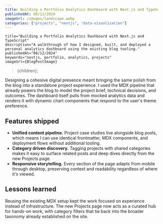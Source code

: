 ```yaml
---
title: Building a Portfolio Analytics Dashboard with Next.js and TypeScript
publishedAt: 08/12/2024
imageUrl: /images/landscape.webp
categories: ["projects", "nextjs", "data-visualization"]
---
```



    title="Building a Portfolio Analytics Dashboard with Next.js and TypeScript"
    description="A walkthrough of how I designed, built, and deployed a personal analytics dashboard using the existing blog tooling."
    publishedAt="08/12/2024"
    keywords="nextjs, portfolio, analytics, projects"
    imageUrl={BlogPostImage}
>{children}</BlogPostLayout>;

Designing a cohesive digital presence meant bringing the same polish from the blog into a standalone
project experience. I used the MDX pipeline that already powers the blog to model the project
brief, technical decisions, and outcomes. The dashboard itself pulls from mocked analytics data and
renders it with dynamic chart components that respond to the user's theme preference.

## Features shipped

- **Unified content pipeline.** Project case studies live alongside blog posts, which means I can
  use identical frontmatter, MDX components, and deployment flows without additional tooling.
- **Category driven discovery.** Tagging projects with shared categories makes it easy to surface
  related posts and deep dives directly from the new Projects page.
- **Responsive storytelling.** Every section of the page adapts from mobile through desktop,
  preserving context and readability regardless of where it's viewed.

## Lessons learned

Reusing the existing MDX setup kept the work focused on experience instead of infrastructure. The
new Projects page now acts as a curated hub for hands-on work, with category filters that tie back
into the broader taxonomy already established on the site.

